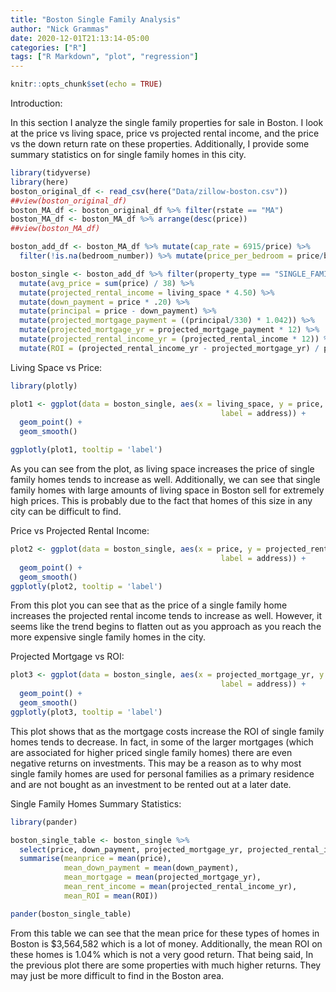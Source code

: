 ```yaml
---
title: "Boston Single Family Analysis"
author: "Nick Grammas"
date: 2020-12-01T21:13:14-05:00
categories: ["R"]
tags: ["R Markdown", "plot", "regression"]
---
```


```r
knitr::opts_chunk$set(echo = TRUE)
```

Introduction:

In this section I analyze the single family properties for sale in Boston. I look at the price vs living space, price vs projected rental income, and the price vs the down return rate on these properties. Additionally, I provide some summary statistics on for single family homes in this city.

```r
library(tidyverse)
library(here)
boston_original_df <- read_csv(here("Data/zillow-boston.csv"))
##view(boston_original_df)
boston_MA_df <- boston_original_df %>% filter(rstate == "MA")
boston_MA_df <- boston_MA_df %>% arrange(desc(price))
##view(boston_MA_df)
```
```r
boston_add_df <- boston_MA_df %>% mutate(cap_rate = 6915/price) %>%
  filter(!is.na(bedroom_number)) %>% mutate(price_per_bedroom = price/bedroom_number)
```
```r
boston_single <- boston_add_df %>% filter(property_type == "SINGLE_FAMILY") %>%
  mutate(avg_price = sum(price) / 38) %>%
  mutate(projected_rental_income = living_space * 4.50) %>%
  mutate(down_payment = price * .20) %>%
  mutate(principal = price - down_payment) %>%
  mutate(projected_mortgage_payment = ((principal/330) * 1.042)) %>%
  mutate(projected_mortgage_yr = projected_mortgage_payment * 12) %>%
  mutate(projected_rental_income_yr = (projected_rental_income * 12)) %>%
  mutate(ROI = (projected_rental_income_yr - projected_mortgage_yr) / projected_mortgage_yr)


```

Living Space vs Price:

```r
library(plotly)
```
```r
plot1 <- ggplot(data = boston_single, aes(x = living_space, y = price, 
                                               label = address)) +
  geom_point() +
  geom_smooth()

ggplotly(plot1, tooltip = 'label')
```

As you can see from the plot, as living space increases the price of single family homes tends to increase as well. Additionally, we can see that single family homes with large amounts of living space in Boston sell for extremely high prices. This is probably due to the fact that homes of this size in any city can be difficult to find. 

Price vs Projected Rental Income:

```r
plot2 <- ggplot(data = boston_single, aes(x = price, y = projected_rental_income, 
                                               label = address)) +
  geom_point() +
  geom_smooth()
ggplotly(plot2, tooltip = 'label')
```

From this plot you can see that as the price of a single family home increases the projected rental income tends to increase as well. However, it seems like the trend begins to flatten out as you approach as you reach the more expensive single family homes in the city. 

Projected Mortgage vs ROI:

```r
plot3 <- ggplot(data = boston_single, aes(x = projected_mortgage_yr, y = ROI, 
                                               label = address)) +
  geom_point() +
  geom_smooth()
ggplotly(plot3, tooltip = 'label')
```

This plot shows that as the mortgage costs increase the ROI of single family homes tends to decrease. In fact, in some of the larger mortgages (which are associated for higher priced single family homes) there are even negative returns on investments. This may be a reason as to why most single family homes are used for personal families as a primary residence and are not bought as an investment to be rented out at a later date. 

Single Family Homes Summary Statistics:

```r
library(pander)
```
```r
boston_single_table <- boston_single %>% 
  select(price, down_payment, projected_mortgage_yr, projected_rental_income_yr, ROI) %>%
  summarise(meanprice = mean(price),
            mean_down_payment = mean(down_payment),
            mean_mortgage = mean(projected_mortgage_yr),
            mean_rent_income = mean(projected_rental_income_yr),
            mean_ROI = mean(ROI))

pander(boston_single_table)
```

From this table we can see that the mean price for these types of homes in Boston is $3,564,582 which is a lot of money. Additionally, the mean ROI on these homes is 1.04% which is not a very good return. That being said, In the previous plot there are some properties with much higher returns. They may just be more difficult to find in the Boston area. 

